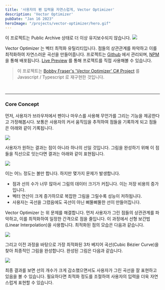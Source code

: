 ```yaml
---
title: '사용자의 펜 입력을 자연스럽게, Vector Optimizer'
description: 'Vector Optimizer'
pubDate: "Jan 16 2023"
heroImage: "/projects/vector-optimizer/hero.gif"
---
```



<Warning>
  이 프로젝트는 Public Archive 상태로 더 이상 유지보수되지 않습니다.
</Warning>

<Image width={802} height={408} src="/projects/vector-optimizer/hero.gif" />

Vector Optimizer 는 벡터 최적화 유틸리티입니다. 점들의 상관관계를 파악하고 이를 최적화하여 자연스러운 곡선을 만들어줍니다. 프로젝트는 [Github](https://github.com/winetree94/VectorOptimizer) 에서 관리되며, [NPM](https://www.npmjs.com/package/vector-optimizer)을 통해 배포됩니다. [Live Preview](https://winetree94.github.io/VectorOptimizer) 를 통해 프로젝트를 직접 사용해볼 수 있습니다.

> 이 프로젝트는 [Bobby Fraser's 'Vector Optimizer' C# Project](https://gitlab.com/burningmime/curves) 를 Javascript / Typescript 로 재구현한 것입니다.

<br />

---

### Core Concept

먼저, 사용자가 브라우저에서 펜이나 마우스를 사용해 무언가를 그리는 기능을 제공한다고 가정해봅시다. 보통은 사용자의 커서 움직임을 추적하여 점들을 기록하게 되고 점들은 아래와 같이 기록됩니다.

<Image width={402} height={327} src="/projects/vector-optimizer/1.png" />

사용자가 원하는 결과는 점이 아니라 하나의 선일 것입니다. 그림을 완성하기 위해 이 점들을 직선으로 잇는다면 결과는 아래와 같이 표현됩니다.

<Image width={395} height={325} src="/projects/vector-optimizer/2.png" />

이는 어느 정도는 볼만 합니다. 하지만 몇가지 문제가 발생합니다.

- 점과 선의 수가 너무 많아서 그림의 데이터 크기가 커집니다. 이는 저장 비용의 증가입니다.
- 벡터 연산이 크게 증가하므로 복잡한 그림을 그릴수록 성능이 저하됩니다.
- 사용자는 곡선을 그렸음에도 곡선이 아닌 삐뚤삐뚤한 선이 만들어집니다.

Vector Optimizer 는 위 문제를 해결합니다. 먼저 사용자가 그린 점들의 상관관계를 파악하고, 이를 최적화하여 일정한 간격으로 점을 줄입니다. 이 과정에서 선형 보간법(Linear Interpolation)을 사용합니다. 최적화된 점의 모습은 다음과 같습니다.

<Image width={393} height={319} src="/projects/vector-optimizer/3.png" />

그리고 이전 과정을 바탕으로 가장 최적화된 3차 베지어 곡선(Cubic Bézier Curve)을 찾아 최종적인 그림을 완성합니다. 완성된 그림은 다음과 같습니다.

<Image width={396} height={326} src="/projects/vector-optimizer/4.png" />

최종 결과를 보면 선의 개수가 크게 감소했으면서도 사용자가 그린 곡선을 잘 표현하고 있음을 볼 수 있습니다. 필요하다면 최적화 정도를 조절하여 사용자의 입력을 더욱 자연스럽게 표현할 수 있습니다.

